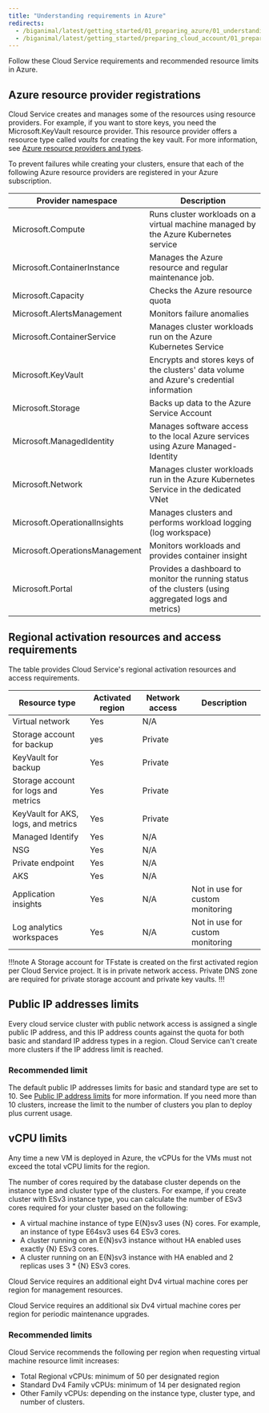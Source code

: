 ```yaml
---
title: "Understanding requirements in Azure"
redirects:
  - /biganimal/latest/getting_started/01_preparing_azure/01_understanding_qotas_in_azure/
  - /biganimal/latest/getting_started/preparing_cloud_account/01_preparing_azure/01_understanding_qotas_in_azure/ #generated for BigAnimal URL path removal branch
---
```


Follow these Cloud Service requirements and recommended resource limits in Azure.

## Azure resource provider registrations

Cloud Service creates and manages some of the resources using resource providers. For example, if you want to store keys, you need the Microsoft.KeyVault resource provider. This resource provider offers a resource type called *vaults* for creating the key vault. For more information, see [Azure resource providers and types](https://docs.microsoft.com/en-us/azure/azure-resource-manager/management/resource-providers-and-types).

To prevent failures while creating your clusters, ensure that each of the following Azure resource providers are registered in your Azure subscription.

| Provider namespace             | Description                                                                                             |
| ------------------------------ | ------------------------------------------------------------------------------------------------------- |
| Microsoft.Compute              | Runs cluster workloads on a virtual machine managed by the Azure Kubernetes service                    |
| Microsoft.ContainerInstance    | Manages the Azure resource and regular maintenance job.                                                |
| Microsoft.Capacity             | Checks the Azure resource quota                                                                        |
| Microsoft.AlertsManagement     | Monitors failure anomalies                                                                             |
| Microsoft.ContainerService     | Manages cluster workloads run on the Azure Kubernetes Service                                          |
| Microsoft.KeyVault             | Encrypts and stores keys of the clusters' data volume and Azure's credential information               |
| Microsoft.Storage              | Backs up data to the Azure Service Account                                                             |
| Microsoft.ManagedIdentity      | Manages software access to the local Azure services using Azure Managed-Identity                       |
| Microsoft.Network              | Manages cluster workloads run in the Azure Kubernetes Service in the dedicated VNet                    |
| Microsoft.OperationalInsights  | Manages clusters and performs workload logging (log workspace)                                        |
| Microsoft.OperationsManagement | Monitors workloads and provides container insight                                                      |
| Microsoft.Portal               | Provides a dashboard to monitor the running status of the clusters (using aggregated logs and metrics) |

## Regional activation resources and access requirements

The table provides Cloud Service's regional activation resources and access requirements.

| Resource type                        | Activated region | Network access | Description                      |
|--------------------------------------|------------------|----------------|----------------------------------|
| Virtual network                      | Yes              | N/A            |                                  |
| Storage account for backup           | yes              | Private        |                                  |
| KeyVault for backup                  | Yes              | Private        |                                  |
| Storage account for logs and metrics | Yes              | Private        |                                  |
| KeyVault for AKS, logs, and metrics  | Yes              | Private        |                                  |
| Managed Identify                     | Yes              | N/A            |                                  |
| NSG                                  | Yes              | N/A            |                                  |
| Private endpoint                     | Yes              | N/A            |                                  |
| AKS                                  | Yes              | N/A            |                                  |
| Application insights                 | Yes              | N/A            | Not in use for custom monitoring |
| Log analytics workspaces             | Yes              | N/A            | Not in use for custom monitoring |

!!!note
A Storage account for TFstate is created on the first activated region per Cloud Service project. It is in private network access. Private DNS zone are required for private storage account and private key vaults.
!!!
## Public IP addresses limits

Every cloud service cluster with public network access is assigned a single public IP address, and this IP address counts against the quota for both basic and standard IP address types in a region. Cloud Service can't create more clusters if the IP address limit is reached.

### Recommended limit

The default public IP addresses limits for basic and standard type are set to 10. See [Public IP address limits](https://docs.microsoft.com/en-us/azure/azure-resource-manager/management/azure-subscription-service-limits#publicip-address) for more information. If you need more than 10 clusters, increase the limit to the number of clusters you plan to deploy plus current usage.

## vCPU limits

Any time a new VM is deployed in Azure, the vCPUs for the VMs must not exceed the total vCPU limits for the region.

The number of cores required by the database cluster depends on the instance type and cluster type of the clusters. For exampe, if you create cluster with ESv3 instance type, you can calculate the number of ESv3 cores required for your cluster based on the following:

-   A virtual machine instance of type E{N}sv3 uses {N} cores. For example, an instance of type E64sv3 uses 64 ESv3 cores.
-   A cluster running on an E{N}sv3 instance without HA enabled uses exactly {N} ESv3 cores.
-   A cluster running on an E{N}sv3 instance with HA enabled and 2 replicas uses 3 \* {N} ESv3 cores.

Cloud Service requires an additional eight Dv4 virtual machine cores per region for management resources. 

Cloud Service requires an additional six Dv4 virtual machine cores per region for periodic maintenance upgrades.

### Recommended limits

Cloud Service recommends the following per region when requesting virtual machine resource limit increases:

-   Total Regional vCPUs: minimum of 50 per designated region
-   Standard Dv4 Family vCPUs: minimum of 14 per designated region
-   Other Family vCPUs: depending on the instance type, cluster type, and number of clusters.
